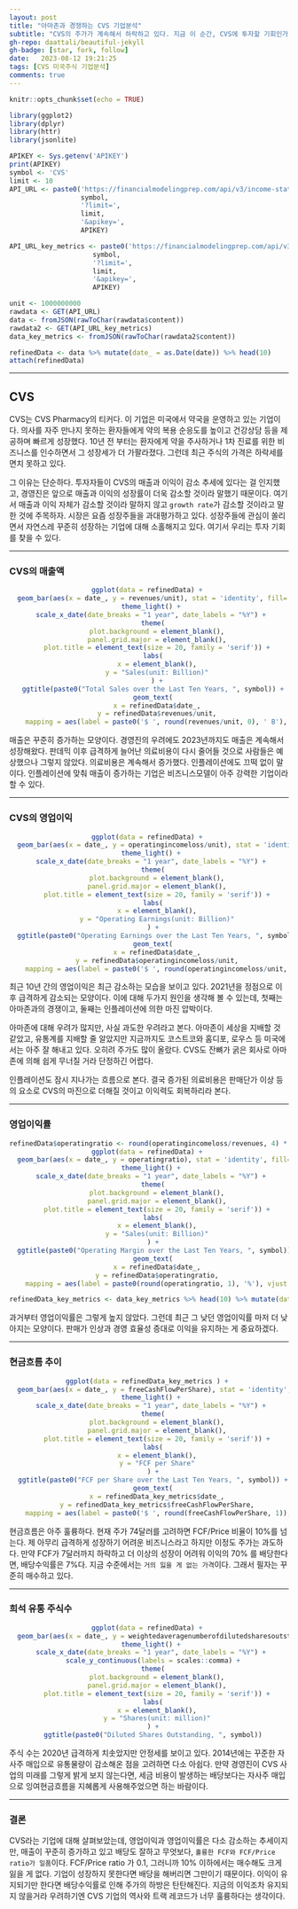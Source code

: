 ```yaml
---
layout: post
title: "아마존과 경쟁하는 CVS 기업분석"
subtitle: "CVS의 주가가 계속해서 하락하고 있다. 지금 이 순간, CVS에 투자할 기회인가?"
gh-repo: daattali/beautiful-jekyll
gh-badge: [star, fork, follow]
date:   2023-08-12 19:21:25
tags: [CVS 미국주식 기업분석]
comments: true
---
```

<!-- layout: post -->
<!-- title: Sample blog post to learn markdown tips -->
<!-- subtitle: There's lots to learn! -->
<!-- gh-repo: daattali/beautiful-jekyll -->
<!-- gh-badge: [star, fork, follow] -->
<!-- tags: [test] -->
<!-- comments: true -->
```r
knitr::opts_chunk$set(echo = TRUE)

library(ggplot2)
library(dplyr)
library(httr)
library(jsonlite)

APIKEY <- Sys.getenv('APIKEY')
print(APIKEY)
symbol <- 'CVS'
limit <- 10
API_URL <- paste0('https://financialmodelingprep.com/api/v3/income-statement-as-reported/',
                  symbol,
                  '?limit=',
                  limit,
                  '&apikey=',
                  APIKEY)

API_URL_key_metrics <- paste0('https://financialmodelingprep.com/api/v3/key-metrics/',
                     symbol,
                     '?limit=',
                     limit,
                     '&apikey=',
                     APIKEY)

unit <- 1000000000
rawdata <- GET(API_URL)
data <- fromJSON(rawToChar(rawdata$content))
rawdata2 <- GET(API_URL_key_metrics)
data_key_metrics <- fromJSON(rawToChar(rawdata2$content))

refinedData <- data %>% mutate(date_ = as.Date(date)) %>% head(10)
attach(refinedData)
```
* * *

## CVS

CVS는 CVS Pharmacy의 티커다. 이 기업은 미국에서 약국을 운영하고 있는 기업이다. 의사를 자주 만나지 못하는 환자들에게 약의 복용 순응도를 높이고 건강상담 등을 제공하며 빠르게 성장했다. 10년 전 부터는 환자에게 약을 주사하거나 1차 진료를 위한 비즈니스를 인수하면서 그 성장세가 더 가팔라졌다. 그런데 최근 주식의 가격은 하락세를 면치 못하고 있다.

그 이유는 단순하다. 투자자들이 CVS의 매출과 이익이 감소 추세에 있다는 걸 인지했고, 경영진은 앞으로 매출과 이익의 성장률이 더욱 감소할 것이라 말했기 때문이다. 여기서 매출과 이익 자체가 감소할 것이라 말하지 않고 ``growth rate``가 감소할 것이라고 말한 것에 주목하자. 시장은 요즘 성장주들을 과대평가하고 있다. 성장주들에 관심이 쏠리면서 자연스레 꾸준히 성장하는 기업에 대해 소홀해지고 있다. 여기서 우리는 투자 기회를 찾을 수 있다.

* * *

### CVS의 매출액

<center>
```r
ggplot(data = refinedData) + 
  geom_bar(aes(x = date_, y = revenues/unit), stat = 'identity', fill='green') + 
  theme_light() + 
  scale_x_date(date_breaks = "1 year", date_labels = "%Y") + 
  theme(
    plot.background = element_blank(),
    panel.grid.major = element_blank(),
    plot.title = element_text(size = 20, family = 'serif')) +
  labs(
    x = element_blank(),
    y = "Sales(unit: Billion)"
    ) +
  ggtitle(paste0("Total Sales over the Last Ten Years, ", symbol)) +
  geom_text(
    x = refinedData$date_,
    y = refinedData$revenues/unit,
    mapping = aes(label = paste0('$ ', round(revenues/unit, 0), ' B'), vjust = -.5))
```
</center>

매출은 꾸준히 증가하는 모양이다. 경영진의 우려에도 2023년까지도 매출은 계속해서 성장해왔다. 판데믹 이후 급격하게 늘어난 의료비용이 다시 줄어들 것으로 사람들은 예상했으나 그렇지 않았다. 의료비용은 계속해서 증가했다. 인플레이션에도 끄떡 없이 말이다. 인플레이션에 맞춰 매출이 증가하는 기업은 비즈니스모델이 아주 강력한 기업이라 할 수 있다.


* * *


### CVS의 영업이익
<center>
```r
ggplot(data = refinedData) + 
  geom_bar(aes(x = date_, y = operatingincomeloss/unit), stat = 'identity', fill="orange") + 
  theme_light() + 
  scale_x_date(date_breaks = "1 year", date_labels = "%Y") + 
  theme(
    plot.background = element_blank(),
    panel.grid.major = element_blank(),
    plot.title = element_text(size = 20, family = 'serif')) +
  labs(
    x = element_blank(),
    y = "Operating Earnings(unit: Billion)"
  ) +
  ggtitle(paste0("Operating Earnings over the Last Ten Years, ", symbol)) +
  geom_text(
    x = refinedData$date_,
    y = refinedData$operatingincomeloss/unit,
    mapping = aes(label = paste0('$ ', round(operatingincomeloss/unit, 0), ' B'), vjust = -.5))
```
</center>

최근 10년 간의 영업이익은 최근 감소하는 모습을 보이고 있다. 2021년을 정점으로 이후 급격하게 감소되는 모양이다. 이에 대해 두가지 원인을 생각해 볼 수 있는데, 첫째는 아마존과의 경쟁이고, 둘째는 인플레이션에 의한 마진 압박이다.

아마존에 대해 우려가 많지만, 사실 과도한 우려라고 본다. 아마존이 세상을 지배할 것 같았고, 유통계를 지배할 줄 알았지만 지금까지도 코스트코와 홈디포, 로우스 등 미국에서는 아주 잘 해내고 있다. 오히려 주가도 많이 올랐다. CVS도 잔뼈가 굵은 회사로 아마존에 의해 쉽게 무너질 거라 단정하긴 어렵다.

인플레이션도 잠시 지나가는 흐름으로 본다. 결국 증가된 의료비용은 판매단가 이상 등의 요소로 CVS의 마진으로 더해질 것이고 이익력도 회복하리라 본다.


* * *

### 영업이익률
<center>
```r
refinedData$operatingratio <- round(operatingincomeloss/revenues, 4) * 100
ggplot(data = refinedData) + 
  geom_bar(aes(x = date_, y = operatingratio), stat = 'identity', fill="lightblue") + 
  theme_light() + 
  scale_x_date(date_breaks = "1 year", date_labels = "%Y") + 
  theme(
    plot.background = element_blank(),
    panel.grid.major = element_blank(),
    plot.title = element_text(size = 20, family = 'serif')) +
  labs(
    x = element_blank(),
    y = "Sales(unit: Billion)"
  ) +
  ggtitle(paste0("Operating Margin over the Last Ten Years, ", symbol)) +
  geom_text(
    x = refinedData$date_,
    y = refinedData$operatingratio,
    mapping = aes(label = paste0(round(operatingratio, 1), '%'), vjust = -.5))

refinedData_key_metrics <- data_key_metrics %>% head(10) %>% mutate(date_ = as.Date(date))
```
</center>

과거부터 영업이익률은 그렇게 높지 않았다. 그런데 최근 그 낮던 영업이익률 마저 더 낮아지는 모양이다. 판매가 인상과 경영 효율성 증대로 이익을 유지하는 게 중요하겠다.


* * *

### 현금흐름 추이
<center>
```r
ggplot(data = refinedData_key_metrics ) + 
  geom_bar(aes(x = date_, y = freeCashFlowPerShare), stat = 'identity', fill="lightgreen") + 
  theme_light() + 
  scale_x_date(date_breaks = "1 year", date_labels = "%Y") + 
  theme(
    plot.background = element_blank(),
    panel.grid.major = element_blank(),
    plot.title = element_text(size = 20, family = 'serif')) +
  labs(
    x = element_blank(),
    y = "FCF per Share"
  ) +
  ggtitle(paste0("FCF per Share over the Last Ten Years, ", symbol)) +
  geom_text(
    x = refinedData_key_metrics$date_,
    y = refinedData_key_metrics$freeCashFlowPerShare,
    mapping = aes(label = paste0('$ ', round(freeCashFlowPerShare, 1)), vjust = -.5))
```
</center>

현금흐름은 아주 훌륭하다. 현재 주가 74달러를 고려하면 FCF/Price 비율이 10%를 넘는다. 제 아무리 급격하게 성장하기 어려운 비즈니스라고 하지만 이정도 주가는 과도하다. 만약 FCF가 7달러까지 하락하고 더 이상의 성장이 어려워 이익의 70% 를 배당한다면, 배당수익률은 7%다. 지금 수준에서는 ``거의 잃을 게 없는 가격``이다. 그래서 필자는 꾸준히 매수하고 있다.

* * *

### 희석 유통 주식수
<center>
```r
ggplot(data = refinedData) + 
  geom_bar(aes(x = date_, y = weightedaveragenumberofdilutedsharesoutstanding/1000000), stat = 'identity', fill="grey34") + 
  theme_light() + 
  scale_x_date(date_breaks = "1 year", date_labels = "%Y") + 
  scale_y_continuous(labels = scales::comma) +
  theme(
    plot.background = element_blank(),
    panel.grid.major = element_blank(),
    plot.title = element_text(size = 20, family = 'serif')) +
  labs(
    x = element_blank(),
    y = "Shares(unit: million)"
  ) +
  ggtitle(paste0("Diluted Shares Outstanding, ", symbol))

```
</center>

주식 수는 2020년 급격하게 치솟았지만 안정세를 보이고 있다. 2014년에는 꾸준한 자사주 매입으로 유통물량이 감소해온 점을 고려하면 다소 아쉽다. 만약 경영진이 CVS 사업의 미래를 그렇게 밝게 보지 않는다면, 세금 비용이 발생하는 배당보다는 자사주 매입으로 잉여현금흐름을 지혜롭게 사용해주었으면 하는 바람이다.

* * *

### 결론

CVS라는 기업에 대해 살펴보았는데, 영업이익과 영업이익률은 다소 감소하는 추세이지만, 매출이 꾸준히 증가하고 있고 배당도 잘하고 무엇보다, ``훌륭한 FCF와 FCF/Price ratio가 일품``이다. FCF/Price ratio 가 0.1, 그러니까 10% 이하에서는 매수해도 크게 잃을 게 없다. 기업이 성장하지 못한다면 배당을 해버리면 그만이기 때문이다. 이익이 유지되기만 한다면 배당수익률로 인해 주가의 하방은 탄탄해진다. 지금의 이익조차 유지되지 않을거라 우려하기엔 CVS 기업의 역사와 트랙 레코드가 너무 훌륭하다는 생각이다.

